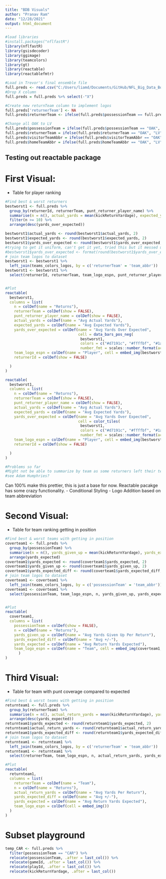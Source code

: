 ```yaml
---
title: "BDB Visuals"
author: "Pranav Ram"
date: "12/28/2021"
output: html_document
---
```


```r
#load libraries
#install.packages("nflfastR")
library(nflfastR)
library(gsisdecoder)
library(ggimage)
library(teamcolors)
library(gt)
library(reactable)
library(reactablefmtr)
```


```r
#Load in Trevor's final ensemble file
full.preds <- read.csv("C:/Users/liamd/Documents/GitHub/NFL_Big_Data_Bowl_2022/data_folder/full preds.csv")
#Drop X column
full.preds = full.preds %>% select(-"X")

#Create new returnTeam column to implement logos
full.preds['returnerTeam'] <- NA
full.preds$returnerTeam <- ifelse(full.preds$possessionTeam == full.preds$homeTeamAbbr, full.preds$visitorTeamAbbr, full.preds$homeTeamAbbr)

#Change all OAK to LV
full.preds$possessionTeam = ifelse(full.preds$possessionTeam == "OAK", "LV", full.preds$possessionTeam)
full.preds$returnerTeam = ifelse(full.preds$returnerTeam == "OAK", "LV", full.preds$returnerTeam)
full.preds$visitorTeamAbbr = ifelse(full.preds$visitorTeamAbbr == "OAK", "LV", full.preds$visitorTeamAbbr)
full.preds$homeTeamAbbr = ifelse(full.preds$homeTeamAbbr == "OAK", "LV", full.preds$homeTeamAbbr)


```


## Testing out reactable package

# First Visual:
- Table for player ranking
```r

#Find best & worst returners
bestworst1 <- full.preds %>% 
  group_by(returnerId, returnerTeam, punt_returner_player_name) %>%
  summarise(n = n(), actual_yards = mean(kickReturnYardage), expected_yards = mean(ENS_AVGpreds), yards_over_expected = mean(yard_dif)) %>%
  filter(n >= 10) %>%
  arrange(desc(yards_over_expected))

bestworst1$actual_yards <- round(bestworst1$actual_yards, 2)
bestworst1$expected_yards <- round(bestworst1$expected_yards, 2)
bestworst1$yards_over_expected <- round(bestworst1$yards_over_expected, 2)
#trying to get it uniform, can't get it yet, tried this but it messed up the sorting
#bestworst1$yards_over_expected <- format(round(bestworst1$yards_over_expected, 2), nsmall = 2)
# join team logos to dataset
bestworst1 <- bestworst1 %>%
  left_join(teams_colors_logos, by = c('returnerTeam' = 'team_abbr'))
bestworst1 <- bestworst1 %>%
  select(returnerId, returnerTeam, team_logo_espn, punt_returner_player_name, n, actual_yards, expected_yards, yards_over_expected)


#Plot
reactable(
  bestworst1,
  columns = list(
    n = colDef(name = "Returns"),
    returnerTeam = colDef(show = FALSE),
    punt_returner_player_name = colDef(show = FALSE),
    actual_yards = colDef(name = "Avg Actual Yards"),
    expected_yards = colDef(name = "Avg Expected Yards"),
    yards_over_expected = colDef(name = "Avg Yards Over Expected",
                                 cell = data_bars_pos_neg(
                                  bestworst1,
                                  colors = c("#d7191c", "#ffffbf", "#1a9641"),
                                  number_fmt = scales::number_format(accuracy = 0.01))),
    team_logo_espn = colDef(name = "Player", cell = embed_img(bestworst1, label = "punt_returner_player_name")),
    returnerId = colDef(show = FALSE)

  )
)

reactable(
  bestworst1,
  columns = list(
    n = colDef(name = "Returns"),
    returnerTeam = colDef(show = FALSE),
    punt_returner_player_name = colDef(show = FALSE),
    actual_yards = colDef(name = "Avg Actual Yards"),
    expected_yards = colDef(name = "Avg Expected Yards"),
    yards_over_expected = colDef(name = "Avg Yards Over Expected",
                                 cell = color_tiles(
                                  bestworst1,
                                  colors = c("#d7191c", "#ffffbf", "#1a9641"),
                                  number_fmt = scales::number_format(accuracy = 0.01))),
    team_logo_espn = colDef(name = "Player", cell = embed_img(bestworst1, label = "punt_returner_player_name")),
    returnerId = colDef(show = FALSE)

  )
)

#Problems so far
#Might not be able to summarize by team as some returners left their teams midseason:
#see Adam Humphries?

```
Can 100% make this prettier, this is just a base for now. Reactable pacakge has some crazy functionality.
- Conditional Styling
- Logo Addition based on team abbreviation


# Second Visual:
- Table for team ranking getting in position
```r
#Find best & worst teams with getting in position
coverteam1 <- full.preds %>% 
  group_by(possessionTeam) %>% 
  summarise(n = n(), yards_given_up = mean(kickReturnYardage), yards_expected = mean(ENS_AVGpreds), yards_expected_diff = mean(yard_dif)) %>%
  arrange(yards_expected)
coverteam1$yards_expected <- round(coverteam1$yards_expected, 2)
coverteam1$yards_given_up <- round(coverteam1$yards_given_up, 2)
coverteam1$yards_expected_diff <- round(coverteam1$yards_expected_diff, 2)
# join team logos to dataset
coverteam1 <- coverteam1 %>%
  left_join(teams_colors_logos, by = c('possessionTeam' = 'team_abbr'))
coverteam1 <- coverteam1 %>%
  select(possessionTeam, team_logo_espn, n, yards_given_up, yards_expected, yards_expected_diff)


#Plot
reactable(
  coverteam1,
  columns = list(
    possessionTeam = colDef(show = FALSE),
    n = colDef(name = "Returns"),
    yards_given_up = colDef(name = "Avg Yards Given Up Per Return"),
    yards_expected_diff = colDef(name = "Avg +/-"),
    yards_expected = colDef(name = "Avg Return Yards Expected"),
    team_logo_espn = colDef(name = "Team", cell = embed_img(coverteam1, label = "possessionTeam"))
      )
)
```


# Third Visual:
- Table for team with punt coverage compared to expected
```r
#Find best & worst teams with getting in position
returnteam1 <- full.preds %>% 
  group_by(returnerTeam) %>% 
  summarise(n = n(), actual_return_yards = mean(kickReturnYardage), yards_expected = mean(ENS_AVGpreds), yards_expected_diff = mean(yard_dif)) %>%
  arrange(desc(yards_expected))
returnteam1$yards_expected <- round(returnteam1$yards_expected, 2)
returnteam1$actual_return_yards <- round(returnteam1$actual_return_yards, 2)
returnteam1$yards_expected_diff <- round(returnteam1$yards_expected_diff, 2)
# join team logos to dataset
returnteam1 <- returnteam1 %>%
  left_join(teams_colors_logos, by = c('returnerTeam' = 'team_abbr'))
returnteam1 <- returnteam1 %>%
  select(returnerTeam, team_logo_espn, n, actual_return_yards, yards_expected, yards_expected_diff)

#Plot
reactable(
  returnteam1,
  columns = list(
    returnerTeam = colDef(name = "Team"),
    n = colDef(name = "Returns"),
    actual_return_yards = colDef(name = "Avg Yards Per Return"),
    yards_expected_diff = colDef(name = "Avg +/-"),
    yards_expected = colDef(name = "Avg Return Yards Expected"),
    team_logo_espn = colDef(cell = embed_img())
  )
)

```

# Subset playground 
```r
temp_CAR <- full.preds %>% 
  filter(possessionTeam == "CAR") %>% 
  relocate(possessionTeam, .after = last_col()) %>% 
  relocate(gameId, .after = last_col()) %>% 
  relocate(playId, .after = last_col()) %>% 
  relocate(kickReturnYardage, .after = last_col())
```

